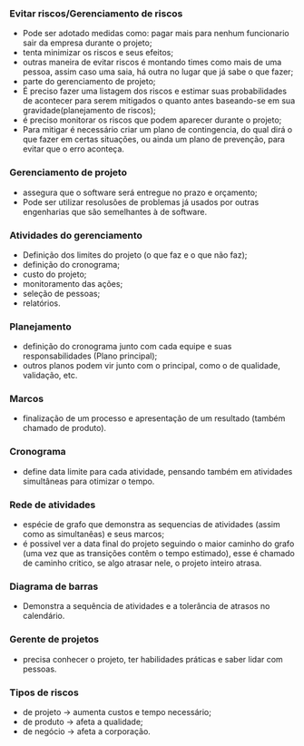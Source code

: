 






### Evitar riscos/Gerenciamento de riscos

-   Pode ser adotado medidas como: pagar mais para nenhum funcionario
    sair da empresa durante o projeto;
-   tenta minimizar os riscos e seus efeitos;
-   outras maneira de evitar riscos é montando times como mais de uma
    pessoa, assim caso uma saia, há outra no lugar que já sabe o que
    fazer;
-   parte do gerenciamento de projeto;
-   É preciso fazer uma listagem dos riscos e estimar suas
    probabilidades de acontecer para serem mitigados o quanto antes
    baseando-se em sua gravidade(planejamento de riscos);
-   é preciso monitorar os riscos que podem aparecer durante o projeto;
-   Para mitigar é necessário criar um plano de contingencia, do qual
    dirá o que fazer em certas situações, ou ainda um plano de
    prevenção, para evitar que o erro aconteça.

### Gerenciamento de projeto

-   assegura que o software será entregue no prazo e orçamento;
-   Pode ser utilizar resolusões de problemas já usados por outras
    engenharias que são semelhantes à de software.

### Atividades do gerenciamento

-   Definição dos limites do projeto (o que faz e o que não faz);
-   definição do cronograma;
-   custo do projeto;
-   monitoramento das ações;
-   seleção de pessoas;
-   relatórios.

### Planejamento

-   definição do cronograma junto com cada equipe e suas
    responsabilidades (Plano principal);
-   outros planos podem vir junto com o principal, como o de qualidade,
    validação, etc.

### Marcos

-   finalização de um processo e apresentação de um resultado (também
    chamado de produto).

### Cronograma

-   define data limite para cada atividade, pensando também em
    atividades simultâneas para otimizar o tempo.

### Rede de atividades

-   espécie de grafo que demonstra as sequencias de atividades (assim
    como as simultanêas) e seus marcos;
-   é possivel ver a data final do projeto seguindo o maior caminho do
    grafo (uma vez que as transições contêm o tempo estimado), esse é
    chamado de caminho critico, se algo atrasar nele, o projeto inteiro
    atrasa.

### Diagrama de barras

-   Demonstra a sequência de atividades e a tolerância de atrasos no
    calendário.

### Gerente de projetos

-   precisa conhecer o projeto, ter habilidades práticas e saber lidar
    com pessoas.

### Tipos de riscos

-   de projeto → aumenta custos e tempo necessário;
-   de produto → afeta a qualidade;
-   de negócio → afeta a corporação.


